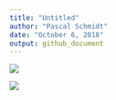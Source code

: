 ```yaml
---
title: "Untitled"
author: "Pascal Schmidt"
date: "October 6, 2018"
output: github_document
---
```



![](bias.jpeg)

![](b/bias.jpeg)